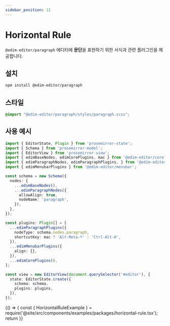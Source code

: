 ```yaml
---
sidebar_position: 11
---
```


# Horizontal Rule

`@edim-editor/paragraph` 에디터에 **문단**을 표현하기 위한 서식과 관련 플러그인을 제공합니다.

## 설치

```bash
npm install @edim-editor/paragraph
```

## 스타일

```css title="src/index.scss"
@import "@edim-editor/paragraph/styles/paragraph.scss";
```

## 사용 예시

```typescript title="src/index.ts"
import { EditorState, Plugin } from 'prosemirror-state';
import { Schema } from 'prosemirror-model';
import { EditorView } from 'prosemirror-view';
import { edimBaseNodes, edimCorePlugins, mac } from '@edim-editor/core';
import { edimParagraphNodes, edimParagraphPlugins, } from '@edim-editor/paragraph';
import { edimMenubarPlugins } from '@edim-editor/menubar';

const schema = new Schema({
  nodes: {
    ...edimBaseNodes(),
    ...edimParagraphNodes({
      allowAlign: true,
      nodeName: 'paragraph',
    }),
  },
});

const plugins: Plugin[] = [
  ...edimParagraphPlugins({
    nodeType: schema.nodes.paragraph,
    shortcutKey: mac ? 'Alt-Meta-º' : 'Ctrl-Alt-0',
  }),
  ...edimMenubarPlugins({
    align: {},
  }),
  ...edimCorePlugins(),
];

const view = new EditorView(document.querySelector('#editor'), {
  state: EditorState.create({
    schema: schema,
    plugins: plugins,
  }),
});
```

<BrowserOnly>
  {() => {
    const { HorizontalRuleExample } = require('@site/src/components/examples/packages/horizontal-rule.tsx');
    return <HorizontalRuleExample />
  }}
</BrowserOnly>

